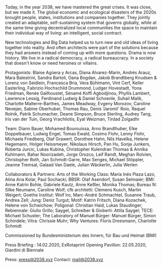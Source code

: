 <MainVideo vimeoId="370256053"/>

<p>
Today, in the year 2038, we have mastered the great crises. It was close, but we made it. The global economic and ecological disasters of the 2020s brought people, states, institutions and companies together. They jointly created an adaptable, self-sustaining system that governs globally, while at the same time giving decentralized local communities the space to maintain their individual way of living: an intelligent, social contract.
</p>

<p>
New technologies and Big Data helped us to turn new and old ideas of living together into reality. And often architects were part of the solutions because they had answers instead of coming up with more questions. Drama is now history. We live in a radical democracy, a radical bureaucracy. In a society that doesn't know or need heroines or villains.
</p>

<Accordion head="WITH">
  <p>
    Protagonists: Blaise Agüera y Arcas, Diana Alvarez-Marin, Andrés Arauz, Mara Balestrini, Sandra Bartoli, Oana Bogdan, Jakob Brandtberg Knudsen & Lorenz von Seidlein, Francesca Bria, Vera Bühlmann, Vint Cerf, Keller Easterling, Fabrizio Hochschild Drummond, Ludger Hovestadt, Yona Friedman, Renée Gailhoustet, Sénamé Koffi Agbodjinou, Phyllis Lambert, Lawrence Lessig, Ferdinand Ludwig & Daniel Schoenle, Suhail Malik, Charlotte Malterre-Barthes, James Meadway, Evgeny Morozov, Caroline Nevejan, Sabine Oberhuber, Thomas Rau, Denis ‘Jaromil' Roio, Raquel Rolnik, Patrik Schumacher, Deane Simpson, Bruce Sterling, Audrey Tang, Iris van der Tuin, Georg Vrachliotis, Eyal Weizman, Tirdad Zolgadhr
  </p>
  <p>
    Team: Diann Bauer, Mohamed Bourouissa, Arno Brandlhuber, Elke Doppelbauer, Ludwig Engel, Tomas Ewald, Cosimo Flohr, Lenny Flohr, Michaela Friedberg, Olaf Grawert, Dorothee Hahn, Nils Havelka, Helene Hegemann, Holger Heissmeyer, Nikolaus Hirsch, Pan Hu, Sonja Junkers, Roberta Jurcic, Lukas Kubina, Christopher Kulendran Thomas & Annika Kuhlmann, Bahar Noorizadeh, Jorge Orozco, Leif Randt, Meghan Rolvien, Christopher Roth, Jan Schmidt-Garre, Max Senges, Michael Stöppler, Jeanne Tremsal, Galaad Van Daele, Julian Wäckerlin, Julia Werlen
  </p>
  <p>
    Collaborators & Partners: Arts of the Working Class: María Inés Plaza Lazo, Alina Ana Kolar, Paul Sochacki; BBSR: Olaf Asendorf, Susan Selmaier; BMI: Anne Katrin Bohle, Gabriele Kautz, Anne Keßler, Monika Thomas; Bureau N: Silke Neumann, Caroline Wolf; cfk architetti: Clemens Kusch, Martin Weigert; Goethe Institut: Wolf Iro, Marc-André Schmachtel, Susanne Traub, Andrea Zell; Jung: Deniz Turgut; Motif: Katrin Fritsch, Diana Kozachek, Helene von Schwichow; Poligonal: Christian Haid, Lukas Staudinger; Rebiennale: Giulio Grillo; Saygel, Schreiber & Gioberti: Attila Saygel; TECE: Michael Schuster; The Laboratory of Manuel Bürger: Manuel Bürger, Simon Schindele; Vitra: Chrissie Muhr; Why Ventures: Floris Dreesmann, Charlotte Schmidt
  </p>
  <p>
    Commissioned by Bundesministerium des Innern, für Bau und Heimat (BMI)
  </p>
</Accordion>

Press Briefing  : 14.02.2020, ExRotaprint
Opening Pavillon: 22.05.2020, Giardini di&nbsp;Biennale 

Press:            press@2038.xyz
Contact:          mail@2038.xyz  

<ImpLink text="IMP." />

<Countdown dateUTC="2020-05-23-23-00">
  <iCal />
</Countdown>  

<LargeSpacer />